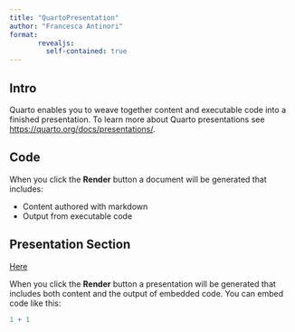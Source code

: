 ```yaml
---
title: "QuartoPresentation"
author: "Francesca Antinori"
format:
       revealjs:
         self-contained: true 
---
```


## Intro

Quarto enables you to weave together content and executable code into a finished presentation. To learn more about Quarto presentations see <https://quarto.org/docs/presentations/>.

## Code

When you click the **Render** button a document will be generated that includes:

-   Content authored with markdown
-   Output from executable code

## Presentation Section

[Here]( .....)

When you click the **Render** button a presentation will be generated that includes both content and the output of embedded code. You can embed code like this:

```r
1 + 1
```


